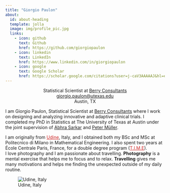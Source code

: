 ```yaml
---
title: "Giorgio Paulon"
about:
  id: about-heading
  template: jolla
  image: img/profile_pic.jpg
  links:
    - icon: github
      text: Github
      href: https://github.com/giorgiopaulon
    - icon: linkedin
      text: LinkedIn
      href: https://www.linkedin.com/in/giorgiopaulon
    - icon: google
      text: Google Scholar
      href: https://scholar.google.com/citations?user=j-caV3AAAAAJ&hl=en&oi=ao  
---
```



:::{#about-heading}
<div style="text-align: center;">
Statistical Scientist at [Berry Consultants](https://www.berryconsultants.com/) 
<br>
<i class="bi bi-envelope-fill"></i> [giorgio.paulon@utexas.edu](mailto:giorgio.paulon@utexas.edu) 
<br>
<i class="bi bi-geo-alt-fill"></i> Austin, TX
</div>
:::


I am Giorgio Paulon, Statistical Scientist at [Berry Consultants](https://www.berryconsultants.com/) where I work on designing and analyzing innovative and adaptive clinical trials. 
I completed my PhD in Statistics at The University of Texas at Austin under the joint supervision of [Abhra Sarkar](https://abhrastat.github.io) and [Peter Müller](https://www.ma.utexas.edu/users/pmueller/).
              

::: {layout-ncol=2}
I am originally from <a style="color:rgb(205,38,38);" href="https://en.wikipedia.org/wiki/Udine">Udine</a>, Italy, and I obtained both my BSc and MSc at Politecnico di Milano in Mathematical Engineering. 
I also spent two years at École Centrale Paris, France, for a double degree program (<a style="color:rgb(205,38,38);" href="https://en.wikipedia.org/wiki/Top_Industrial_Managers_for_Europe">T.I.M.E</a>).
<br>
I love photography and I am passionate about travelling.
**Photography** is a mental exercise that helps me to focus and to relax. 
**Travelling** gives me many motivations and helps me finding the unexpected outside of my daily routine.

![Udine, Italy](img/udine.jpg){fig-align="center"}
:::
